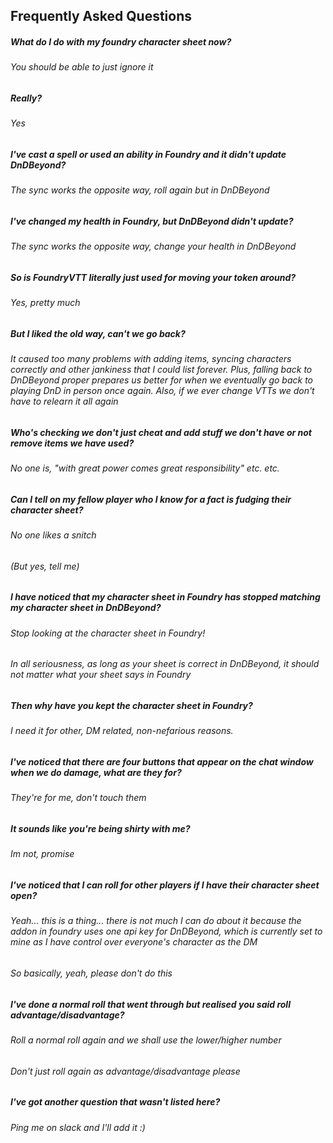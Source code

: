 


<Meta title="Foundry VTT/FAQ" />

## Frequently Asked Questions

##### What do I do with my foundry character sheet now?
###### You should be able to just ignore it

##### Really?
###### Yes

##### I've cast a spell or used an ability in Foundry and it didn't update DnDBeyond?
###### The sync works the opposite way, roll again but in DnDBeyond

##### I've changed my health in Foundry, but DnDBeyond didn't update?
###### The sync works the opposite way, change your health in DnDBeyond

##### So is FoundryVTT literally just used for moving your token around?
###### Yes, pretty much

##### But I liked the old way, can't we go back?
###### It caused too many problems with adding items, syncing characters correctly and other jankiness that I could list forever. Plus, falling back to DnDBeyond proper prepares us better for when we eventually go back to playing DnD in person once again. Also, if we ever change VTTs we don't have to relearn it all again

##### Who's checking we don't just cheat and add stuff we don't have or not remove items we have used?
###### No one is, "with great power comes great responsibility" etc. etc.

##### Can I tell on my fellow player who I know for a fact is fudging their character sheet?
###### No one likes a snitch

###### (But yes, tell me)

##### I have noticed that my character sheet in Foundry has stopped matching my character sheet in DnDBeyond?
###### Stop looking at the character sheet in Foundry!

###### In all seriousness, as long as your sheet is correct in DnDBeyond, it should not matter what your sheet says in Foundry

##### Then why have you kept the character sheet in Foundry?
###### I need it for other, DM related, non-nefarious reasons.

##### I've noticed that there are four buttons that appear on the chat window when we do damage, what are they for?
###### They're for me, don't touch them

##### It sounds like you're being shirty with me?
###### Im not, promise

##### I've noticed that I can roll for other players if I have their character sheet open?
###### Yeah... this is a thing... there is not much I can do about it because the addon in foundry uses one api key for DnDBeyond, which is currently set to mine as I have control over everyone's character as the DM

###### So basically, yeah, please don't do this

##### I've done a normal roll that went through but realised you said roll advantage/disadvantage?
###### Roll a normal roll again and we shall use the lower/higher number

###### Don't just roll again as advantage/disadvantage please

##### I've got another question that wasn't listed here?
###### Ping me on slack and I'll add it :)
